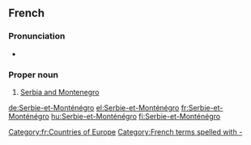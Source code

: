 ==French==

===Pronunciation===
* {{IPA|/sɛʁ.bi e mɔ̃.te.ne.ɡʁo/|lang=fr}}

===Proper noun===
{{fr-proper noun|head=[[Serbie]]-et-[[Monténégro]]|f}}

# [[Serbia and Montenegro]]

[[Category:fr:Countries of Europe]]
[[Category:French terms spelled with -]]

[[de:Serbie-et-Monténégro]]
[[el:Serbie-et-Monténégro]]
[[fr:Serbie-et-Monténégro]]
[[hu:Serbie-et-Monténégro]]
[[fi:Serbie-et-Monténégro]]